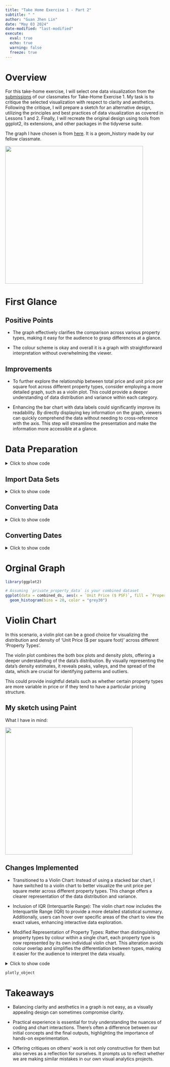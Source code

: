 ```yaml
---
title: "Take Home Exercise 1 - Part 2"
subtitle: " "
author: "Guan Jhen Lin"
date: "May 03 2024"
date-modified: "last-modified"
execute: 
  eval: true
  echo: true
  warning: false
  freeze: true
---
```


# Overview

For this take-home exercise, I will select one data visualization from the [submissions](https://isss608-ay2023-24apr.netlify.app/take-home_ex/th_ex01#peer-learning) of our classmates for Take-Home Exercise 1. My task is to critique the selected visualization with respect to clarity and aesthetics. Following the critique, I will prepare a sketch for an alternative design, utilizing the principles and best practices of data visualization as covered in Lessons 1 and 2. Finally, I will recreate the original design using tools from ggplot2, its extensions, and other packages in the tidyverse suite.

The graph I have chosen is from [here](https://isss608-zjho008.netlify.app/take-home_ex/take-home_ex01/take-home_ex01). It is a geom_history made by our fellow classmate.

![](images/zijun.png){width="435"}

# First Glance

## Positive Points

- The graph effectively clarifies the comparison across various property types, making it easy for the audience to grasp differences at a glance.

- The colour scheme is okay and overall it is a graph with straightforward interpretation without overwhelming the viewer.

## Improvements

- To further explore the relationship between total price and unit price per square foot across different property types, consider employing a more detailed graph, such as a violin plot. This could provide a deeper understanding of data distribution and variance within each category. 

- Enhancing the bar chart with data labels could significantly improve its readability. By directly displaying key information on the graph, viewers can quickly comprehend the data without needing to cross-reference with the axis. This step will streamline the presentation and make the information more accessible at a glance.
  


# Data Preparation

<details>

<summary>Click to show code</summary>

```r
pacman::p_load(tidyverse, scales, patchwork, ggtext, DT)
```

</details>

::: panel-tabset
## Import Data Sets

<details>

<summary>Click to show code</summary>

```r
ds1 <- read_csv("data/ds1.csv")
ds2 <- read_csv("data/ds2.csv")
ds3 <- read_csv("data/ds3.csv")
ds4 <- read_csv("data/ds4.csv")
ds5 <- read_csv("data/ds5.csv")
```

</details>

## Converting Data

<details>

<summary>Click to show code</summary>

```r

prepare_dataset <- function(ds) {
  colSums(is.na(ds))
  ds <- na.omit(ds)
  
  ds$`Type of Sale` <- tolower(as.character(ds$`Type of Sale`))
  ds$`Type of Sale` <- ifelse(ds$`Type of Sale` %in% c("new sale", "resale"), ds$`Type of Sale`, "other")
  ds$`Type of Sale` <- as.factor(ds$`Type of Sale`)
  
  ds$`Property Type` <- as.factor(ds$`Property Type`)
  
  ds$`Transacted Price ($)` <- as.numeric(gsub("[^0-9.]", "", ds$`Transacted Price ($)`, perl = TRUE))
  ds$`Area (SQFT)` <- as.numeric(gsub("[^0-9.]", "", ds$`Area (SQFT)`, perl = TRUE))
  ds$`Unit Price ($ PSF)` <- as.numeric(gsub("[^0-9.]", "", ds$`Unit Price ($ PSF)`, perl = TRUE))
  
  return(ds)
}

# Apply the function to each dataset
ds1 <- prepare_dataset(ds1)
ds2 <- prepare_dataset(ds2)
ds3 <- prepare_dataset(ds3)
ds4 <- prepare_dataset(ds4)
ds5 <- prepare_dataset(ds5)

# Combine the datasets
combined_ds <- rbind(ds1, ds2, ds3, ds4, ds5)


```

</details>

## Converting Dates

<details>

<summary>Click to show code</summary>

```r
# Convert Sale Date to Date format
ds1$`Sale Date` <- dmy(ds1$`Sale Date`)
ds2$`Sale Date` <- dmy(ds2$`Sale Date`)
ds3$`Sale Date` <- dmy(ds3$`Sale Date`)
ds4$`Sale Date` <- dmy(ds4$`Sale Date`)
ds5$`Sale Date` <- dmy(ds5$`Sale Date`)
```

</details>
:::

# Orginal Graph

```r
library(ggplot2)

# Assuming `private_property_data` is your combined dataset
ggplot(data = combined_ds, aes(x = `Unit Price ($ PSF)`, fill = `Property Type`)) +
  geom_histogram(bins = 20, color = "grey30")

```

</details>

# Violin Chart

In this scenario, a violin plot can be a good choice for visualizing the distribution and density of 'Unit Price (\$ per square foot)' across different 'Property Types'. 

The violin plot combines the both box plots and density plots, offering a deeper understanding of the data's distribution. By visually representing the data's density estimates, it reveals peaks, valleys, and the spread of the data, which are crucial for identifying patterns and outliers. 

This could provide insightful details such as whether certain property types are more variable in price or if they tend to have a particular pricing structure.

## My sketch using Paint

What I have in mind: 

![](images/Sketch.png){width="402"}

## Changes Implemented
- Transitioned to a Violin Chart: Instead of using a stacked bar chart, I have switched to a violin chart to better visualize the unit price per square meter across different property types. This change offers a clearer representation of the data distribution and variance.

- Inclusion of IQR (Interquartile Range): The violin chart now includes the Interquartile Range (IQR) to provide a more detailed statistical summary. Additionally, users can hover over specific areas of the chart to view the exact values, enhancing interactive data exploration.

- Modified Representation of Property Types: Rather than distinguishing property types by colour within a single chart, each property type is now represented by its own individual violin chart. This alteration avoids colour overlap and simplifies the differentiation between types, making it easier for the audience to interpret the data visually.


<details>

<summary>Click to show code</summary>

```r
library(ggplot2)
library(plotly)

# Assuming `combined_ds` is your combined dataset
ggplot_object <- ggplot(data = combined_ds, aes(x = `Property Type`, y = `Unit Price ($ PSF)`, fill = `Property Type`)) +
  geom_violin(trim = FALSE) +
  geom_boxplot(width = 0.1, fill = "white", outlier.shape = NA, alpha = 0.5) +  # Overlay boxplot
  stat_summary(fun = median, geom = "point", color = "red", size = 3) +  # Add a red dot for the median
  labs(title = "Distribution of Unit Price by Property Type with IQR",
       x = "Property Type",
       y = "Unit Price ($ PSF)") +
  theme_minimal() +
  theme(legend.title = element_text(size = 8),
        legend.text = element_text(size = 8),
        axis.text.x = element_text(size = 8))  


plotly_object <- ggplotly(ggplot_object, tooltip = c("y", "x"))
```

</details>


```r
plotly_object

```

</details>

# Takeaways

-   Balancing clarity and aesthetics in a graph is not easy, as a visually appealing design can sometimes compromise clarity.

-   Practical experience is essential for truly understanding the nuances of coding and chart interactions. There's often a difference between our initial concepts and the final outputs, highlighting the importance of hands-on experimentation.

-   Offering critiques on others' work is not only constructive for them but also serves as a reflection for ourselves. It prompts us to reflect whether we are making similar mistakes in our own visual analytics projects.
